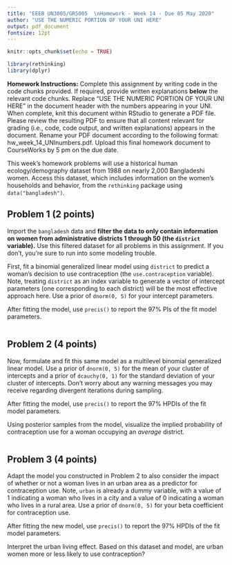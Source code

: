 ```yaml
---
title: "EEEB UN3005/GR5005  \nHomework - Week 14 - Due 05 May 2020"
author: "USE THE NUMERIC PORTION OF YOUR UNI HERE"
output: pdf_document
fontsize: 12pt
---
```


```r

knitr::opts_chunk$set(echo = TRUE)

library(rethinking)
library(dplyr)
```


**Homework Instructions:** Complete this assignment by writing code in the code chunks provided. If required, provide written explanations **below** the relevant code chunks. Replace "USE THE NUMERIC PORTION OF YOUR UNI HERE" in the document header with the numbers appearing in your UNI. When complete, knit this document within RStudio to generate a PDF file. Please review the resulting PDF to ensure that all content relevant for grading (i.e., code, code output, and written explanations) appears in the document. Rename your PDF document according to the following format: hw_week_14_UNInumbers.pdf. Upload this final homework document to CourseWorks by 5 pm on the due date.
  
  
This week's homework problems will use a historical human ecology/demography dataset from 1988 on nearly 2,000 Bangladeshi women. Access this dataset, which includes information on the women's households and behavior, from the `rethinking` package using `data("bangladesh")`.


## Problem 1 (2 points)

Import the `bangladesh` data and **filter the data to only contain information on women from administrative districts 1 through 50 (the `district` variable).** Use this filtered dataset for all problems in this assignment. If you don't, you're sure to run into some modeling trouble.

First, fit a binomial generalized linear model using `district` to predict a woman's decision to use contraception (the `use.contraception` variable). Note, treating `district` as an index variable to generate a vector of intercept parameters (one corresponding to each district) will be the most effective approach here. Use a prior of `dnorm(0, 5)` for your intercept parameters.

After fitting the model, use `precis()` to report the 97% PIs of the fit model parameters.

```r

```


## Problem 2 (4 points)

Now, formulate and fit this same model as a multilevel binomial generalized linear model. Use a prior of `dnorm(0, 5)` for the mean of your cluster of intercepts and a prior of `dcauchy(0, 1)` for the standard deviation of your cluster of intercepts. Don't worry about any warning messages you may receive regarding divergent iterations during sampling.

After fitting the model, use `precis()` to report the 97% HPDIs of the fit model parameters. 

Using posterior samples from the model, visualize the implied probability of contraception use for a woman occupying an *average* district.

```r

```


## Problem 3 (4 points)

Adapt the model you constructed in Problem 2 to also consider the impact of whether or not a woman lives in an urban area as a predictor for contraception use. Note, `urban` is already a dummy variable, with a value of 1 indicating a woman who lives in a city and a value of 0 indicating a woman who lives in a rural area. Use a prior of `dnorm(0, 5)` for your beta coefficient for contraception use.

After fitting the new model, use `precis()` to report the 97% HPDIs of the fit model parameters. 

Interpret the urban living effect. Based on this dataset and model, are urban women more or less likely to use contraception?

```r

```
